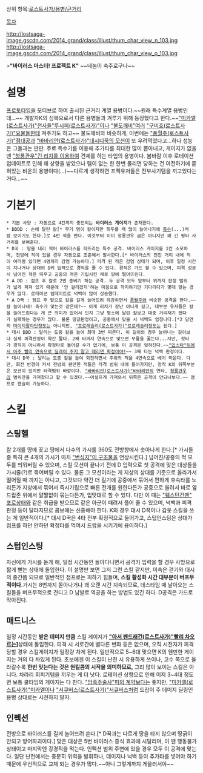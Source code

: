 상위 항목:[[로스트사가/용병/근거리]]

[[목차]]

http://lostsaga-image.gscdn.com/2014_grand/class/illust/thum_char_view_n_103.jpg
http://lostsaga-image.gscdn.com/2014_grand/class/illust/thum_char_view_o_103.jpg

>'''"바이러스 마스터! 프로젝트 K"'''
~~네놈이 숙주로구나~~

= 설명 =
[[프로토타입]]을 모티브로 하여 출시된 근거리 계열 용병이다.~~원래 특수계열 용병인데...~~ 개발자K의 심복으로서 다른 용병들과 겨루기 위해 등장했다고 한다.~~[["미카엘(로스트사가)"천사들]][["루시퍼(로스트사가)"이나]] [["불도깨비"여러]] [["구미호(로스트사가)"요물들]]한테 져주기도 하고~~ 불도깨비와 비슷하게, 이번에는 [["풍월주(로스트사가)"점대공과]] [["바바리안(로스트사가)"대시디꾹의 모션]]이 또 우려먹었다고...하나 성능은 그들과는 딴판. 주로 특수기를 이용해 추가타를 최대한 많이 뽑아내고, 게이지가 없을 땐 [["청룡관우"긴 리치를 이용하여]] 견제를 하는 타입의 용병이다. 봄바람 이후 로테이션 업데이트로 인해 꽤 상향을 받았으나 템이 없는 한 한번 물리면 당하는 건 여전하기에 묻혀있는 비운의 용병이다(...)~~다르게 생각하면 프젝유저들은 전부사기템을 끼고있다는거다...~~

= 기본기 =
 * 기본 사양 : 자동으로 4칸까지 충전되는 '''바이러스 게이지'''가 존재한다.
 * DDDD : 손에 달린 칼[* 무기 명이 칼이지만 휘두를 때 많이 늘어나기에 [[촉수]](...)처럼 보이기도 한다.]로 4번 적을 벤다. 이것부터 이미 청룡관우 급은 아니지만 꽤 긴 평타 사거리를 보여준다.
 * D꾹 : 땅을 내리 찍어 바이러스를 퍼뜨리는 특수 공격. 바이러스 게이지를 1칸 소모하며, 전방에 적이 있을 경우 자동으로 조준해서 발사한다.[* 바이러스의 전진 거리 내에 적이 여러명 있다면 4명까지 감염 가능하다.] 피격 된 적은 감염 상태가 되며, 이후 일정 시간이 지나거나 상대의 D키 입력으로 경직을 줄 수 있다. 경직은 가드 할 수 있으며, 피격 성공시 넘어진 적은 띄우고 공중의 적은 기립시킨 채로 땅에 떨어뜨린다.
 * A DD : 점프 후 칼로 2번 종베기 하는 공격. 두 공격 모두 밑부터 위까지 판정 범위가 넓게 퍼져 있기 때문에 '안 걸리겠지'하는 마음으로 착지하기만 기다리다가 몇대 맞는 경우가 많다. 로테이션 업데이트로 넉백이 많이 상승했다.
 * A D꾹 : 점프 후 밑으로 칼을 길게 늘어뜨려 하강하면서 [[풍월주]]와 비슷한 공격을 한다.~~칼 늘어나네! 촉수가 맞는것 같은데?~~ 이게 리치가 장난 아니게 길고, 대부분 유저들은 칼을 늘어뜨린다는 게 큰 의미가 없어서 인지 그냥 평소에 달린 칼보고 대충 거리재기 했다가 실패하는 경우가 많다. 물론 땅긁판정이고, 공중에서 맞을 시 넉백도 엄청나다.[*2 당연히 [[마이티팔라딘]]정도는 아니지만, [["프로레슬러(로스트사가)"프로레슬러]]정도는 된다.]
 * 대시 DDD : 달리는 도중 칼을 늘여 최대 3번 찌른다. 이 길이의 경우 늘어나는 길이보다 실제 피격판정이 약간 짧다. 2째 타까지 연속으로 맞으면 무릎을 꿇는다...지만, 첫타가 경직이 아니라서 확정타로 들어갈 수가 없기에, 보통 이 공격은 잊혀진다.~~[["입스타"뒤에서 아주 빨리 연속으로 딜레이 주지 말고 때리면 확정이야!]]~~ 3째 타는 넉백 판정이다.
 * 대시 D꾹 : 달리는 도중 칼을 늘여 회전하면서 주위의 적을 4연속으로 베어 띄운다. 다만, 회전 반경이 커서 전방의 웬만한 적들은 타격 범위 내에 들어가지만, 정작 K의 뒤쪽부분은 모션이 있지만 타격범위 바깥이다. [["바바리안(로스트사가)"바바리안]]의 연타, [[청룡관우]]의 범위만을 가져왔다고 할 수 있겠다.~~어설프게 가져와서 뒤쪽은 공격이 안되나보다.~~ 점프로 캔슬이 가능하다.

= 스킬 =
== 스팅헬 ==
칼 2개를 땅에 꽂고 땅에서 다수의 가시를 360도 전방향에서 솟아나게 한다.[* 가시들 중 특히 큰 4개의 가시가 마치 [["번식지"이 구조물]]을 연상시킨다.] 넘어진/공중의 적 모두를 띄워버릴 수 있으며, 스킬 모션이 끝나기 전에 D 입력으로 첫 공격에 맞은 대상들을 가시줄(?)로 묶어버릴 수 있다. 물론 그 모션이라는 게 지상의 상대를 기준으로 올라가서 떨어질 때 까지는 아니고, 그것보다 약간 더 길기에 공중에서 묶어서 편하게 후속타를 노리든가 지상에서 묶어서 즉시기립으로 빠른 전개를 원한다든가 공중으로 올려서 바로 옆 드랍존 위에서 얄짤없이 묶는다든가, 입맛대로 할 수 있다. 다만 이 때는 [["웨스턴건맨" 포로상태]]와 같은 취급을 받으므로 같은 아군이 때려서 풀어 줄 수 있으며, 넉백과 피격 판정 등이 달라지므로 콤보에는 신중해야 한다. K의 경우 대시 D꾹이나 갑옷 스킬을 쓰는 게 일반적이다.[* 대시 D꾹은 4타 전부 확정적으로 들어가고, 스텁인스팅은 상대가 점프를 하던 안하던 확정타를 먹여서 드랍을 시키기에 용이하다.]

== 스텁인스팅 ==
자신에게 가시를 돋게 해, 일정 시간동안 돌아다니면서 공격키 입력을 할 경우 사방으로 짧게 뻗는 상태에 돌입한다. 이 설명만 보면 그저 그런 스킬 같지만, 이속은 걷기와 대시의 중간쯤 되므로 일반적인 점프로는 피하기 힘들며, '''스킬 활성화 시간 대부분이 버프무적이다.'''가시는 8번까지 돋아나거나 꽤 오랜 시간 지속되므로, 데스타임 때 날아오는 스킬들을 버프무적으로 견디고 D 남발로 역공을 하는 방법도 있긴 하다. D공격은 가드로 막아진다.

== 매드니스 ==
일정 시간동안 '''	받은 데미지 만큼''' 스킬 게이지가 '''[["아서 펜드래건(로스트사가)"빨리 차오르는]]]'''상태에 돌입한다. 피격 시 서로간에 별다른 변화 등은 없으며, 오직 시전자가 피격당할 경우 스킬게이지가 일정량 차게 된다. 일반적으로 5~6대 맞으면 K의 웬만한 게이지는 거의 다 차있게 된다. 초보에겐 이 스킬이 난전 시 유용하게 쓰이나, 고수 쪽으로 올라갈수록 '''한번 맞는다는 것은 원킬콤의 시작을 의미하므로,''' 그리 많이 보이는 스킬은 아니다. 차라리 회피기템을 끼우는 게 더 낫다. 로테이션 상향으로 인해 이제 3~4대 정도면 보통 쿨타임의 게이지는 다 찬다. [["암흑주술사"피의 계약]]보다는 좋지만, [["미카엘(로스트사가)"미카엘]]이나 [["서큐버스(로스트사가)"서큐버스]]처럼 드랍이 주 데미지 딜링인 용병 상대로는 시전하지 말자.

== 인펙션 ==
전방으로 바이러스를 길게 늘어뜨려 쏜다.[* D꾹과는 다르게 땅을 타지 않으며 땅긁이 안되고 방어파괴이다.] 맞은 대상은 5번 바이러스 증식 효과에 시달리며, 이 땐 행동불가 상태이고 마지막엔 강경직을 먹는다. 인펙션 범위 주변에 있을 경우 모두 이 공격에 맞는다. 일단 난전에서는 충분히 위력을 발휘하나, 데미지나 넉백 등이 추가타를 넣어야 하기 때문에 우선적으로 교체 되는 경우가 많다.~~아니 그렇게까지 게을러서야~~
